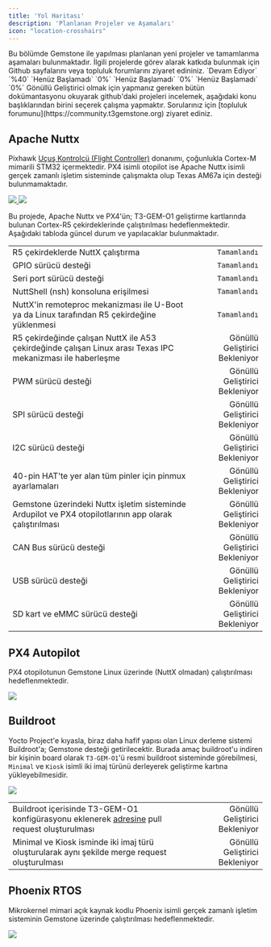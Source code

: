 ```yaml
---
title: 'Yol Haritası'
description: 'Planlanan Projeler ve Aşamaları'
icon: "location-crosshairs"
---
```


<Tip>
Bu bölümde Gemstone ile yapılması planlanan yeni projeler ve tamamlanma aşamaları bulunmaktadır.
İlgili projelerde görev alarak katkıda bulunmak için Github sayfalarını veya topluluk forumlarını
ziyaret edininiz.
</Tip>

<Card horizontal title="Apache Nuttx" icon="spinner" href="./roadmap#apache-nuttx">
`Devam Ediyor` `%40`
</Card>
<Card horizontal title="PX4 Autopilot" icon="clock" href="./roadmap#px4-autopilot">
`Henüz Başlamadı` `0%`
</Card>
<Card horizontal title="Buildroot" icon="clock" href="./roadmap#buildroot">
`Henüz Başlamadı` `0%`
</Card>
<Card horizontal title="Phoenix RTOS" icon="clock" href="./roadmap#phoenix-rtos">
`Henüz Başlamadı` `0%`
</Card>

<Note>
Gönüllü Geliştirici olmak için yapmanız gereken bütün dokümantasyonu okuyarak github'daki projeleri
incelemek, aşağıdaki konu başlıklarından birini seçerek çalışma yapmaktır. Sorularınız için
[topluluk forumunu](https://community.t3gemstone.org) ziyaret ediniz.
</Note>

## Apache Nuttx

Pixhawk
[Uçuş Kontrolcü (Flight Controller)](https://docs.px4.io/main/en/flight_controller/cubepilot_cube_orangeplus.html)
donanımı, çoğunlukla Cortex-M mimarili STM32 içermektedir. PX4 isimli otopilot ise Apache Nuttx isimli gerçek
zamanlı işletim sisteminde çalışmakta olup Texas AM67a için desteği bulunmamaktadır.

<Columns cols={2}>
  <Frame caption="Apache Nuttx RTOS">
  <a href="https://github.com/t3gemstone/NuttX" target="_blank">
    <img src="/images/apache-nuttx.png" noZoom />
  </a>
  </Frame>
  <Frame caption="PX4 Autopilot">
  <a href="https://github.com/t3gemstone/PX4-Autopilot" target="_blank">
    <img src="/images/px4-autopilot.png" noZoom />
  </a>
  </Frame>
</Columns>

Bu projede, Apache Nuttx ve PX4'ün; T3-GEM-O1 geliştirme kartlarında bulunan Cortex-R5 çekirdeklerinde çalıştırılması
hedeflenmektedir. Aşağıdaki tabloda güncel durum ve yapılacaklar bulunmaktadır.

|                                                                                                             |                                |
|:------------------------------------------------------------------------------------------------------------|-------------------------------:|
| R5 çekirdeklerde NuttX çalıştırma                                                                           | `Tamamlandı`                   |
| GPIO sürücü desteği                                                                                         | `Tamamlandı`                   |
| Seri port sürücü desteği                                                                                    | `Tamamlandı`                   |
| NuttShell (nsh) konsoluna erişilmesi                                                                        | `Tamamlandı`                   |
| NuttX'in remoteproc mekanizması ile U-Boot ya da Linux tarafından R5 çekirdeğine yüklenmesi                 | `Tamamlandı`                   |
| R5 çekirdeğinde çalışan NuttX ile A53 çekirdeğinde çalışan Linux arası Texas IPC mekanizması ile haberleşme | Gönüllü Geliştirici Bekleniyor |
| PWM sürücü desteği                                                                                          | Gönüllü Geliştirici Bekleniyor |
| SPI sürücü desteği                                                                                          | Gönüllü Geliştirici Bekleniyor |
| I2C sürücü desteği                                                                                          | Gönüllü Geliştirici Bekleniyor |
| 40-pin HAT'te yer alan tüm pinler için pinmux ayarlamaları                                                  | Gönüllü Geliştirici Bekleniyor |
| Gemstone üzerindeki Nuttx işletim sisteminde Ardupilot ve PX4 otopilotlarının app olarak çalıştırılması     | Gönüllü Geliştirici Bekleniyor |
| CAN Bus sürücü desteği                                                                                      | Gönüllü Geliştirici Bekleniyor |
| USB sürücü desteği                                                                                          | Gönüllü Geliştirici Bekleniyor |
| SD kart ve eMMC sürücü desteği                                                                              | Gönüllü Geliştirici Bekleniyor |

## PX4 Autopilot

PX4 otopilotunun Gemstone Linux üzerinde (NuttX olmadan) çalıştırılması hedeflenmektedir.

<Columns cols={1}>
  <Frame caption="PX4 Autopilot">
  <a href="https://github.com/t3gemstone/PX4-Autopilot" target="_blank">
    <img src="/images/px4-autopilot-b.png" noZoom />
  </a>
  </Frame>
</Columns>

## Buildroot

Yocto Project'e kıyasla, biraz daha hafif yapısı olan Linux derleme sistemi Buildroot'a; Gemstone desteği
getirilecektir. Burada amaç buildroot'u indiren bir kişinin board olarak `T3-GEM-O1`'ü resmi buildroot 
sisteminde görebilmesi, `Minimal` ve `Kiosk` isimli iki imaj türünü derleyerek geliştirme kartına
yükleyebilmesidir.

<Columns cols={1}>
  <Frame caption="Buildroot">
  <a href="https://buildroot.org/" target="_blank">
    <img src="/images/buildroot.png" noZoom />
  </a>
  </Frame>
</Columns>

|                                                                                                             |                                |
|:------------------------------------------------------------------------------------------------------------|-------------------------------:|
| Buildroot içerisinde T3-GEM-O1 konfigürasyonu eklenerek [adresine](https://github.com/buildroot/buildroot) pull request oluşturulması                 | Gönüllü Geliştirici Bekleniyor |
| Minimal ve Kiosk isminde iki imaj türü oluşturularak aynı şekilde merge request oluşturulması | Gönüllü Geliştirici Bekleniyor |

## Phoenix RTOS

Mikrokernel mimari açık kaynak kodlu Phoenix isimli gerçek zamanlı işletim sisteminin Gemstone üzerinde
çalıştırılması hedeflenmektedir.

<Frame caption="Phoenix RTOS">
  <a href="https://github.com/t3gemstone/phoenix-rtos-project" target="_blank">
    <img src="/images/phoenix-rtos.png" noZoom />
  </a>
</Frame>
